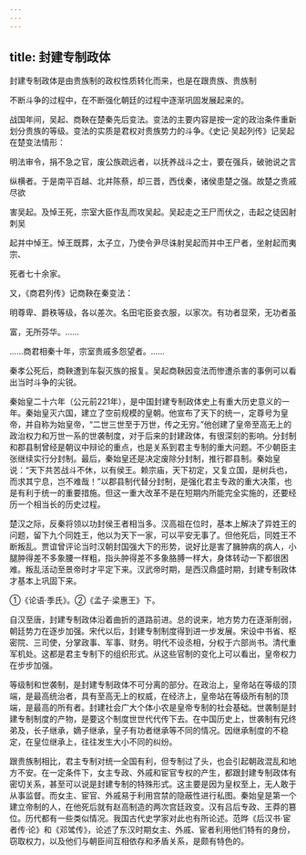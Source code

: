 ```yaml
---
---
---
```

title: 封建专制政体
---



封建专制政体是由贵族制的政权性质转化而来，也是在跟贵族、贵族制

不断斗争的过程中，在不断强化朝廷的过程中逐渐巩固发展起来的。

战国年间，吴起、商鞅在楚秦先后变法。变法的主要内容是按一定的政治条件重新划分贵族的等级。变法的实质是君权对贵族势力的斗争。《史记·吴起列传》记吴起在楚变法情形：

明法审令，捐不急之官，废公族疏远者，以抚养战斗之士，要在强兵，破驰说之言

纵横者。于是南平百越、北并陈蔡，却三晋，西伐秦，诸侯患楚之强。故楚之贵戚尽欲

害吴起。及悼王死，宗室大臣作乱而攻吴起。吴起走之王尸而伏之，击起之徒因射刺吴

起并中悼王。悼王既葬，太子立，乃使令尹尽诛射吴起而并中王尸者，坐射起而夷宗、

死者七十余家。

又，《商君列传》记商鞅在秦变法：

明尊卑、爵秩等级，各以差次。名田宅臣妾衣服，以家次。有功者显荣，无功者虽

富，无所芬华。……

……商君相秦十年，宗室贵戚多怨望者。……

秦孝公死后，商鞅遭到车裂灭族的报复。吴起商鞅因变法而惨遭杀害的事例可以看出当时斗争的尖锐。

秦始皇二十六年（公元前221年），是中国封建专制政体史上有重大历史意义的一年。秦始皇灭六国，建立了空前规模的皇朝。他宣布了天下的统一，定尊号为皇帝，并自称为始皇帝，“二世三世至于万世，传之无穷。”他创建了皇帝至高无上的政治权力和万世一系的世袭制度，对于后来的封建政体，有很深刻的影响。分封制和郡县制曾经是朝议中辩论的重点，也是关系到君主专制的重大问题。不少朝臣主张继续实行分封制。最后，秦始皇还是决定废除分封制，推行郡县制。秦始皇说：“天下共苦战斗不休，以有侯王。赖宗庙，天下初定，又复立国，是树兵也，而求其宁息，岂不难哉！”以郡县制代替分封制，是强化君主专政的重大决策，也是有利于统一的重要措施。但这一重大改革不是在短期内所能完全实施的，还要经历一个相当长的历史过程。

楚汉之际，反秦将领以功封侯王者相当多。汉高祖在位时，基本上解决了异姓王的问题，留下九个同姓王，他以为天下一家，可以平安无事了。但他死后，同姓王不断叛乱。贾谊曾评论当时汉朝封国强大下的形势，说好比是害了臃肿病的病人，小腿肿得差不多象腰一样粗，指头肿得差不多象胳膊一样大，身体转动一下都很困难。叛乱活动至景帝时才平定下来。汉武帝时期，是西汉鼎盛时期，封建专制政体才基本上巩固下来。

①《论语·季氏》。②《孟子·梁惠王》下。

自汉至唐，封建专制政体沿着曲折的道路前进。总的说来，地方势力在逐渐削弱，朝廷势力在逐步加强。宋代以后，封建专制制度得到进一步发展。宋设中书省、枢密院、三司使，分掌政事、军事、财务。明代不设丞相，分权于六部尚书。清代重军机处。这都是君主专制下的组织形式。从这些官制的变化上可以看出，皇帝权力在步步加强。

等级制和世袭制，是封建专制政体不可分离的部分。在政治上，皇帝站在等级的顶端，是最高统治者，具有至高无上的权威，在经济上，皇帝站在等级所有制的顶端，是最高的所有者。封建社会广大个体小农是皇帝专制的社会基础。世袭制是封建专制制度的产物，是要这个制度世世代代传下去。在中国历史上，世袭制有兄终弟及，长子继承，嫡子继承，皇子有功者继承等不同的情况。因继承制度的不稳定，在皇位继承上，往往发生大小不同的纠纷。

跟贵族制相比，君主专制对统一全国有利，但专制过了头，也会引起朝政混乱和地方不安。在一定条件下，女主专政、外戚和宦官专权的产生，都跟封建专制政体有密切关系，甚至可以说是封建专制的特殊形式。这主要是因为皇权至上，无人敢于从事监督。而女主、宦官、外戚易于利用宫禁的隐蔽性进行私图。秦始皇是第一个建立帝制的人，在他死后就有赵高制造的两次宫廷政变。汉有吕后专政、王莽的篡位。历代都有一些类似情况。我国古代史学家对此也有所论述。范晔《后汉书·宦者传·论》和《邓骘传》，论述了东汉时期女主、外戚、宦者利用他们特有的身份，窃取权力，以及他们与朝臣间互相依存和矛盾关系，是颇有特色的。